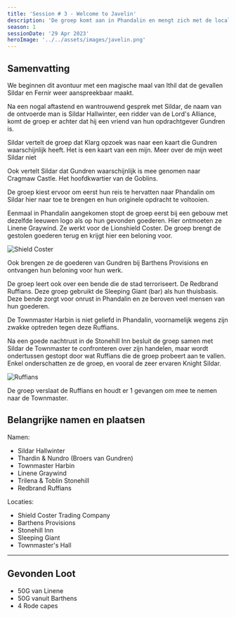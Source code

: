 ```yaml
---
title: 'Session # 3 - Welcome to Javelin'
description: 'De groep komt aan in Phandalin en mengt zich met de locals'
season: 1
sessionDate: '29 Apr 2023'
heroImage: '../../assets/images/javelin.png'
---
```



## Samenvatting

We beginnen dit avontuur met een magische maal van Ithil dat de gevallen Sildar en <CharacterPopper character="fernir" client:load>Fernir</CharacterPopper> weer aanspreekbaar maakt.

Na een nogal aftastend en wantrouwend gesprek met Sildar, de naam van de ontvoerde man is Sildar Hallwinter, een ridder van de Lord's Alliance, komt de groep er achter dat hij een vriend van hun opdrachtgever Gundren is.

Sildar vertelt de groep dat Klarg opzoek was naar een kaart die Gundren waarschijnlijk heeft. Het is een kaart van een mijn. Meer over de mijn weet Sildar niet

Ook vertelt Sildar dat Gundren waarschijnlijk is mee genomen naar Cragmaw Castle. Het hoofdkwartier van de Goblins.

De groep kiest ervoor om eerst hun reis te hervatten naar Phandalin om Sildar hier naar toe te brengen en hun originele opdracht te voltooien.

Eenmaal in Phandalin aangekomen stopt de groep eerst bij een gebouw met dezelfde leeuwen logo als op hun gevonden goederen. Hier ontmoeten ze Linene Graywind. Ze werkt voor de Lionshield Coster. De groep brengt de gestolen goederen terug en krijgt hier een beloning voor.

<Image src={shieldCoster} alt="Shield Coster" />

Ook brengen ze de goederen van Gundren bij Barthens Provisions en ontvangen hun beloning voor hun werk.

De groep leert ook over een bende die de stad terroriseert. De Redbrand Ruffians. Deze groep gebruikt de Sleeping Giant (bar) als hun thuisbasis. Deze bende zorgt voor onrust in Phandalin en ze beroven veel mensen van hun goederen.

De Townmaster Harbin is niet geliefd in Phandalin, voornamelijk wegens zijn zwakke optreden tegen deze Ruffians.

Na een goede nachtrust in de Stonehill Inn besluit de groep samen met Sildar de Townmaster te confronteren over zijn handelen, maar wordt ondertussen gestopt door wat Ruffians die de groep probeert aan te vallen. Enkel onderschatten ze de groep, en vooral de zeer ervaren Knight Sildar.

<Image src={ruffians} alt="Ruffians" />

De groep verslaat de Ruffians en houdt er 1 gevangen om mee te nemen naar de Townmaster.

## Belangrijke namen en plaatsen

Namen:

-   Sildar Hallwinter
-   Thardin & Nundro (Broers van Gundren)
-   Townmaster Harbin
-   Linene Graywind
-   Trilena & Toblin Stonehill
-   Redbrand Ruffians

Locaties:

-   Shield Coster Trading Company
-   Barthens Provisions
-   Stonehill Inn
-   Sleeping Giant
-   Townmaster's Hall

---

## Gevonden Loot

-   50G van Linene
-   50G vanuit Barthens
-   4 Rode capes
